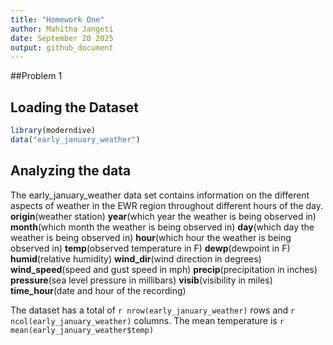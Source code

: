 ```yaml
---
title: "Homework One"
author: Mahitha Jangeti
date: September 20 2025
output: github_document
---
```

##Problem 1

## Loading the Dataset
```r
library(moderndive)
data("early_january_weather")
```

## Analyzing the data
The early_january_weather data set contains information on the different aspects of weather in the EWR region throughout different hours of the day. 
**origin**(weather station)
**year**(which year the weather is being observed in)
**month**(which month the weather is being observed in)
**day**(which day the weather is being observed in)
**hour**(which hour the weather is being observed in)
**temp**(observed temperature in F)
**dewp**(dewpoint in F)
**humid**(relative humidity)
**wind_dir**(wind direction in degrees)
**wind_speed**(speed and gust speed in mph)
**precip**(precipitation in inches)
**pressure**(sea level pressure in millibars)
**visib**(visibility in miles)
**time_hour**(date and hour of the recording)


The dataset has a total of `r nrow(early_january_weather)` rows and `r ncol(early_january_weather)` columns.
The mean temperature is `r mean(early_january_weather$temp)`

